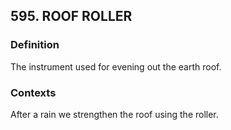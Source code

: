 ## 595. ROOF ROLLER
### Definition
The instrument used for evening out the earth roof.

### Contexts
After a rain we strengthen the roof using the roller.

